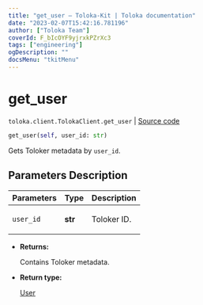 ```yaml
---
title: "get_user — Toloka-Kit | Toloka documentation"
date: "2023-02-07T15:42:16.781196"
author: ["Toloka Team"]
coverId: F_bIcOYF9yjrxkPZrXc3
tags: ["engineering"]
ogDescription: ""
docsMenu: "tkitMenu"
---
```


# get_user
`toloka.client.TolokaClient.get_user` | [Source code](https://github.com/Toloka/toloka-kit/blob/v1.1.3/src/client/__init__.py#L3325)

```python
get_user(self, user_id: str)
```

Gets Toloker metadata by `user_id`.

## Parameters Description

| Parameters | Type | Description |
| :----------| :----| :-----------|
`user_id`|**str**|<p>Toloker ID.</p>

* **Returns:**

  Contains Toloker metadata.

* **Return type:**

  [User](/docs-new/toloka-kit/reference/toloka.client.user.User)
